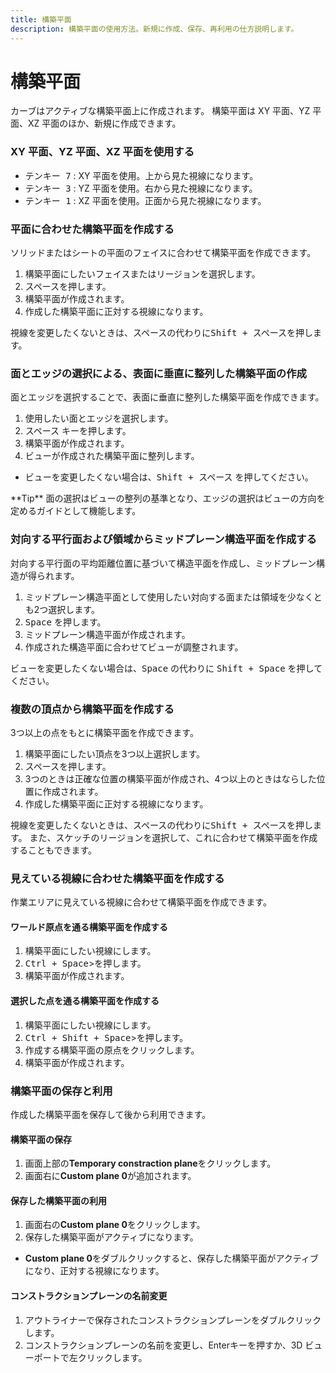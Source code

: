 ```yaml
---
title: 構築平面
description: 構築平面の使用方法。新規に作成、保存、再利用の仕方説明します。
---
```


# 構築平面

カーブはアクティブな構築平面上に作成されます。
構築平面は XY 平面、YZ 平面、XZ 平面のほか、新規に作成できます。

### XY 平面、YZ 平面、XZ 平面を使用する

- <kbd>テンキー 7</kbd> : XY 平面を使用。上から見た視線になります。
- <kbd>テンキー 3</kbd> : YZ 平面を使用。右から見た視線になります。
- <kbd>テンキー 1</kbd> : XZ 平面を使用。正面から見た視線になります。

### 平面に合わせた構築平面を作成する

ソリッドまたはシートの平面のフェイスに合わせて構築平面を作成できます。

1. 構築平面にしたいフェイスまたはリージョンを選択します。
2. <kbd>スペース</kbd>を押します。
3. 構築平面が作成されます。
4. 作成した構築平面に正対する視線になります。

<VideoPlayer fileName="construction-plane-1"/>

視線を変更したくないときは、<kbd>スペース</kbd>の代わりに<kbd>Shift + スペース</kbd>を押します。

### 面とエッジの選択による、表面に垂直に整列した構築平面の作成

面とエッジを選択することで、表面に垂直に整列した構築平面を作成できます。

1. 使用したい面とエッジを選択します。
2. <kbd>スペース</kbd> キーを押します。
3. 構築平面が作成されます。
4. ビューが作成された構築平面に整列します。

- ビューを変更したくない場合は、<kbd>Shift + スペース</kbd> を押してください。
<VideoPlayer fileName="construction-plane-6"/>

<Callout type="info" emoji="💡">
**Tip**
   面の選択はビューの整列の基準となり、エッジの選択はビューの方向を定めるガイドとして機能します。
</Callout>

### 対向する平行面および領域からミッドプレーン構造平面を作成する

対向する平行面の平均距離位置に基づいて構造平面を作成し、ミッドプレーン構造が得られます。

1. ミッドプレーン構造平面として使用したい対向する面または領域を少なくとも2つ選択します。
2. <kbd>Space</kbd> を押します。
3. ミッドプレーン構造平面が作成されます。
4. 作成された構造平面に合わせてビューが調整されます。

<VideoPlayer fileName="construction-plane-2"/> 

ビューを変更したくない場合は、<kbd>Space</kbd> の代わりに <kbd>Shift + Space</kbd> を押してください。

### 複数の頂点から構築平面を作成する

3つ以上の点をもとに構築平面を作成できます。

1. 構築平面にしたい頂点を3つ以上選択します。
2. <kbd>スペース</kbd>を押します。
3. 3つのときは正確な位置の構築平面が作成され、4つ以上のときはならした位置に作成されます。
4. 作成した構築平面に正対する視線になります。

<VideoPlayer fileName="construction-plane-3"/>

視線を変更したくないときは、<kbd>スペース</kbd>の代わりに<kbd>Shift + スペース</kbd>を押します。
また、スケッチのリージョンを選択して、これに合わせて構築平面を作成することもできます。

### 見えている視線に合わせた構築平面を作成する

作業エリアに見えている視線に合わせて構築平面を作成できます。

#### ワールド原点を通る構築平面を作成する

1. 構築平面にしたい視線にします。
2. <kbd>Ctrl + Space</kbd>>を押します。
3. 構築平面が作成されます。

<VideoPlayer fileName="construction-plane-4"/> 

#### 選択した点を通る構築平面を作成する

1. 構築平面にしたい視線にします。
2. <kbd>Ctrl + Shift + Space</kbd>>を押します。
3. 作成する構築平面の原点をクリックします。
4. 構築平面が作成されます。

<VideoPlayer fileName="construction-plane-5"/>

### 構築平面の保存と利用

作成した構築平面を保存して後から利用できます。

#### 構築平面の保存

1. 画面上部の**Temporary constraction plane**をクリックします。
2. 画面右に**Custom plane 0**が追加されます。

#### 保存した構築平面の利用

1. 画面右の**Custom plane 0**をクリックします。
2. 保存した構築平面がアクティブになります。

- **Custom plane 0**をダブルクリックすると、保存した構築平面がアクティブになり、正対する視線になります。

#### コンストラクションプレーンの名前変更

1. アウトライナーで保存されたコンストラクションプレーンをダブルクリックします。
2. コンストラクションプレーンの名前を変更し、Enterキーを押すか、3D ビューポートで左クリックします。